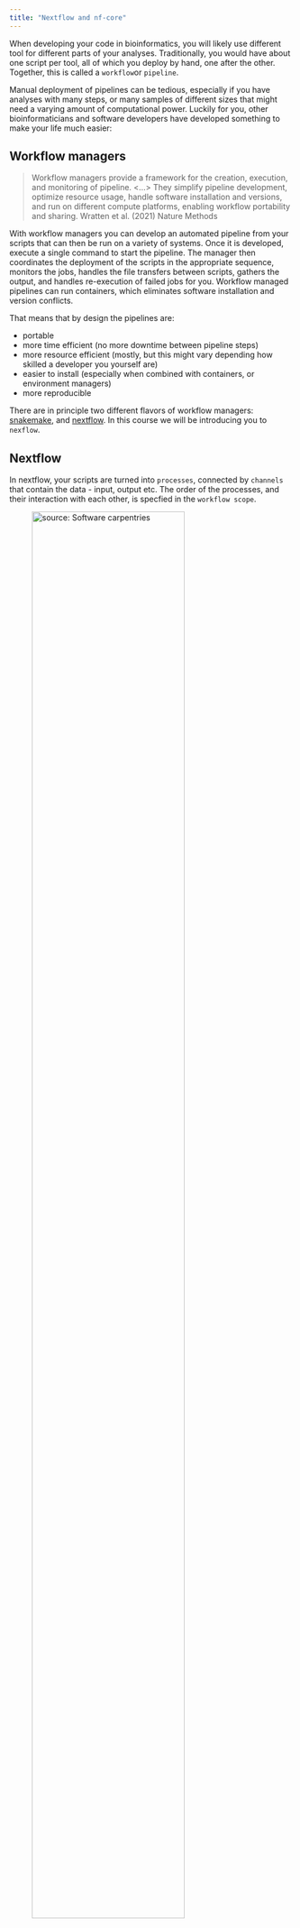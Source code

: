 ```yaml
---
title: "Nextflow and nf-core"
---
```


When developing your code in bioinformatics, you will likely use different tool for different parts of your analyses. Traditionally, you would have about one script per tool, all of which you deploy by hand, one after the other. Together, this is called a `workflow`or `pipeline`.

Manual deployment of pipelines can be tedious, especially if you have analyses with many steps, or many samples of different sizes that might need a varying amount of computational power. Luckily for you, other bioinformaticians and software developers have developed something to make your life much easier: 

## Workflow managers

>Workflow managers provide a framework for the creation, execution, and monitoring of pipeline. <...> 
They simplify pipeline development, optimize resource usage, handle software installation and versions, and run on different compute platforms, enabling workflow portability and sharing.
Wratten et al. (2021) Nature Methods

With workflow managers you can develop an automated pipeline from your scripts that can then be run on a variety of systems. Once it is developed, execute a single command to start the pipeline. The manager then coordinates the deployment of the scripts in the appropriate sequence, monitors the jobs, handles the file transfers between scripts, gathers the output, and handles re-execution of failed jobs for you. Workflow managed pipelines can run containers, which eliminates software installation and version conflicts. 

That means that by design the pipelines are: 

- portable
- more time efficient (no more downtime between pipeline steps)
- more resource efficient (mostly, but this might vary depending how skilled a developer you yourself are)
- easier to install (especially when combined with containers, or environment managers)
- more reproducible

There are in principle two different flavors of workflow managers: [snakemake](https://www.snakemake.io), and [nextflow](https://www.nextflow.io). In this course we will be introducing you to `nexflow`. 

## Nextflow

In nextflow, your scripts are turned into `processes`, connected by `channels` that contain the data - input, output etc. The order of the processes, and their interaction with each other, is specfied in the `workflow scope`. 

![source: [Software carpentries](https://carpentries-incubator.github.io/workflows-nextflow/01-getting-started-with-nextflow.html)](figures/nextflow_nf-core/channel-process_fqc.png){.class width=80%}

::: {.callout-note}

In this course, we will not write our own processes, or pipeline. However, if you are interested, there are a lot of very good training materials available online.

:::


The executable part of the processes, the so called `script`, can be written in any language, so in theory you could always choose the language that is best suited for the job (in practice you might be limited to the languages you know). However, the `modularity` of the processes allows for easy re-use of existing scripts and processes.

When moving the pipeline from one system to another, the `script` stays the same and does not change, the same containers are used. The only thing that changes are the parameters that pertain to the environment and available resources. In other words, with nextflow, the functional logic, the processes, are separated from the executive (how the workflow runs). This makes the nextflow pipelines highly `interoperable` and `portable`. They can be run on various platforms, such as HPC clusters, local computers, cloud systems etc..

The pipelines can be integrated with version control tools, such as git or bitbucket, and containers technologies, such as apptainer or docker. This makes the pipeline very `reproducible`.

The nextflow pipelines are extremely `scalable`, can be developed on a few samples and easily be run on hundreds or thousands of samples. When possible, processes are run in parallel automatically.

Nexflow performs automatic checks on the processes and their in- and output. It can automatically `resume execution` at a point of failure without having to re-compute successfully completed parts.  

Nextflow is open source. 

Here is a more visual summary of some of the points above: 

![source: Maxime U Garcia, Seqera labs](figures/nextflow_nf-core/nextflow_overview.png){.class width=70%}

One reason why we are using, and promoting, nexflow is the community project, `nf-core` 


## nf-core

![source: James Fellows Yates (Leibniz-HKI / MPI-EVA)](figures/nextflow_nf-core/nf-core-logo.png){.class width=70%}


![source: Maxime U Garcia, Seqera labs](figures/nextflow_nf-core/nf-core.png){.class width=70%}

![source: Maxime U Garcia, Seqera labs](figures/nextflow_nf-core/nf-core_components.png){.class width=70%}

![source: Maxime U Garcia, Seqera labs](figures/nextflow_nf-core/nf-core_community.png){.class width=70%}


nf-core: 
- development and maintenance done by the community (!! always check, don't use it as a black box!)

automation, codifying, do not re-invent the wheel